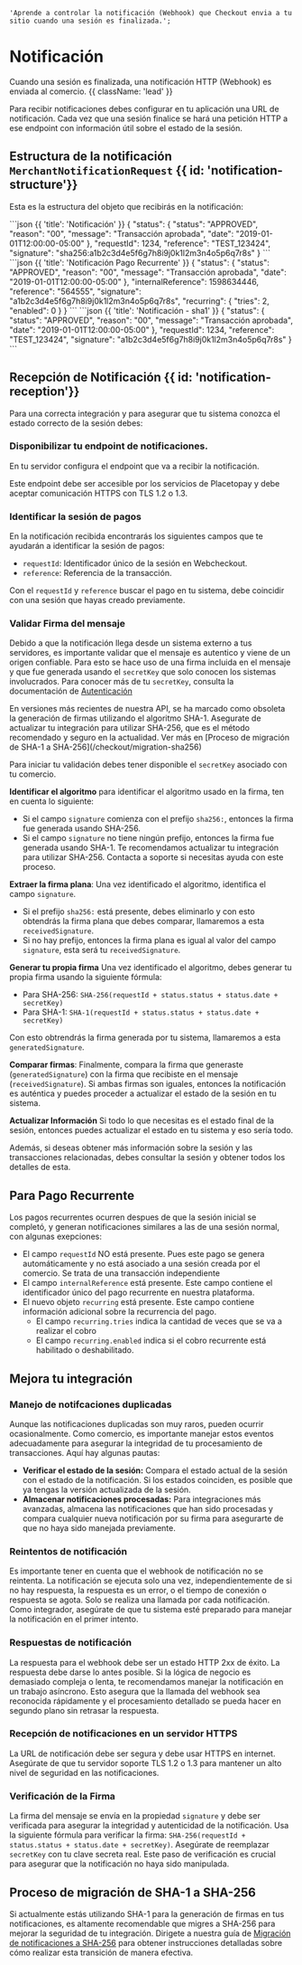 
    'Aprende a controlar la notificación (Webhook) que Checkout envia a tu sitio cuando una sesión es finalizada.';

# Notificación

Cuando una sesión es finalizada, una notificación HTTP (Webhook) es enviada al comercio. {{ className: 'lead' }}

Para recibir notificaciones debes configurar en tu aplicación una URL de notificación. Cada vez que una sesión finalice se hará una petición HTTP a ese endpoint con información útil sobre el estado de la sesión.

## Estructura de la notificación `MerchantNotificationRequest` {{ id: 'notification-structure'}}

Esta es la estructura del objeto que recibirás en la notificación:

<Row>
  <Col>
    <ApiReader
      path="/merchant-api/notification-url"
      method="POST"
      api={props.refs}
    />
  </Col>
  <Col sticky>
    <CodeGroup title="MerchantNotificationRequest" tag="POST" label="/{merchant-notification-url}">
      ```json {{ 'title': 'Notificación' }}
      {
        "status": {
          "status": "APPROVED",
          "reason": "00",
          "message": "Transacción aprobada",
          "date": "2019-01-01T12:00:00-05:00"
        },
        "requestId": 1234,
        "reference": "TEST_123424",
        "signature": "sha256:a1b2c3d4e5f6g7h8i9j0k1l2m3n4o5p6q7r8s"
      }
      ```
      ```json {{ 'title': 'Notificación Pago Recurrente' }}
      {
        "status": {
          "status": "APPROVED",
          "reason": "00",
          "message": "Transacción aprobada",
          "date": "2019-01-01T12:00:00-05:00"
        },
        "internalReference": 1598634446,
        "reference": "564555",
        "signature": "a1b2c3d4e5f6g7h8i9j0k1l2m3n4o5p6q7r8s",
        "recurring": {
          "tries": 2,
          "enabled": 0
        }
      }
      ```
      ```json {{ 'title': 'Notificación - sha1' }}
      {
        "status": {
          "status": "APPROVED",
          "reason": "00",
          "message": "Transacción aprobada",
          "date": "2019-01-01T12:00:00-05:00"
        },
        "requestId": 1234,
        "reference": "TEST_123424",
        "signature": "a1b2c3d4e5f6g7h8i9j0k1l2m3n4o5p6q7r8s"
      }
      ```
    </CodeGroup>
  </Col>
</Row>


## Recepción de Notificación {{ id: 'notification-reception'}}

Para una correcta integración y para asegurar que tu sistema conozca el estado correcto de la sesión debes:

### Disponibilizar tu endpoint de notificaciones.

En tu servidor configura el endpoint que va a recibir la notificación.

Este endpoint debe ser accesible por los servicios de Placetopay y debe aceptar comunicación HTTPS con TLS 1.2 o 1.3.

### Identificar la sesión de pagos

En la notificación recibida encontrarás los siguientes campos que te ayudarán a identificar la sesión de pagos:

- `requestId`: Identificador único de la sesión en Webcheckout.
- `reference`: Referencia de la transacción.

Con el `requestId` y `reference` buscar el pago en tu sistema, debe coincidir con una sesión que hayas creado previamente.

### Validar Firma del mensaje

Debido a que la notificación llega desde un sistema externo a tus servidores, es importante validar que el mensaje es autentico y viene de un origen confiable. Para esto se hace uso de una firma incluida en el mensaje y que fue generada usando el `secretKey` que solo conocen los sistemas involucrados. Para conocer más de tu `secretKey`, consulta la documentación de [Autenticación](/checkout/authentication/)

<Note>
  En versiones más recientes de nuestra API, se ha marcado como obsoleta la generación de firmas utilizando el algoritmo SHA-1. Asegurate de actualizar tu integración para utilizar SHA-256, que es el método recomendado y seguro en la actualidad. Ver más en [Proceso de migración de SHA-1 a SHA-256](/checkout/migration-sha256)
</Note>

Para iniciar tu validación debes tener disponible el `secretKey` asociado con tu comercio.

**Identificar el algoritmo** para identificar el algoritmo usado en la firma, ten en cuenta lo siguiente:

- Si el campo `signature` comienza con el prefijo `sha256:`, entonces la firma fue generada usando SHA-256.
- Si el campo `signature` no tiene ningún prefijo, entonces la firma fue generada usando SHA-1. Te recomendamos actualizar tu integración para utilizar SHA-256. Contacta a soporte si necesitas ayuda con este proceso.

**Extraer la firma plana**: Una vez identificado el algoritmo, identifica el campo `signature`. 

- Si el prefijo `sha256:` está presente, debes eliminarlo y con esto obtendrás la firma plana que debes comparar, llamaremos a esta `receivedSignature`.
- Si no hay prefijo, entonces la firma plana es igual al valor del campo `signature`, esta será tu `receivedSignature`.

**Generar tu propia firma** Una vez identificado el algoritmo, debes generar tu propia firma usando la siguiente fórmula:

- Para SHA-256: `SHA-256(requestId + status.status + status.date + secretKey)`
- Para SHA-1: `SHA-1(requestId + status.status + status.date + secretKey)`

Con esto obtrendrás la firma generada por tu sistema, llamaremos a esta `generatedSignature`.

**Comparar firmas**: Finalmente, compara la firma que generaste (`generatedSignature`) con la firma que recibiste en el mensaje (`receivedSignature`). Si ambas firmas son iguales, entonces la notificación es auténtica y puedes proceder a actualizar el estado de la sesión en tu sistema.

**Actualizar Información** Si todo lo que necesitas es el estado final de la sesión, entonces puedes actualizar el estado en tu sistema y eso sería todo.

Además, si deseas obtener más información sobre la sesión y las transacciones relacionadas, debes consultar la sesión y obtener todos los detalles de esta.

## Para Pago Recurrente

Los pagos recurrentes ocurren despues de que la sesión inicial se completó, y generan notificaciones similares a las de una sesión normal, con algunas exepciones:

- El campo `requestId` NO está presente. Pues este pago se genera automáticamente y no está asociado a una sesión creada por el comercio. Se trata de una transacción independiente
- El campo `internalReference` está presente. Este campo contiene el identificador único del pago recurrente en nuestra plataforma.
- El nuevo objeto `recurring` está presente. Este campo contiene información adicional sobre la recurrencia del pago.
  - El campo `recurring.tries` indica la cantidad de veces que se va a realizar el cobro
  - El campo `recurring.enabled` indica si el cobro recurrente está habilitado o deshabilitado.

## Mejora tu integración

### Manejo de notifcaciones duplicadas

Aunque las notificaciones duplicadas son muy raros, pueden ocurrir ocasionalmente. Como comercio, es importante manejar estos eventos adecuadamente para asegurar la integridad de tu procesamiento de transacciones. Aquí hay algunas pautas:

- **Verificar el estado de la sesión:** Compara el estado actual de la sesión con el estado de la notificación. Si los estados coinciden, es posible que ya tengas la versión actualizada de la sesión.
- **Almacenar notificaciones procesadas:** Para integraciones más avanzadas, almacena las notificaciones que han sido procesadas y compara cualquier nueva notificación por su firma para asegurarte de que no haya sido manejada previamente.

### Reintentos de notificación

Es importante tener en cuenta que el webhook de notificación no se reintenta. La notificación se ejecuta solo una vez, independientemente de si no hay respuesta, la respuesta es un error, o el tiempo de conexión o respuesta se agota. Solo se realiza una llamada por cada notificación. Como integrador, asegúrate de que tu sistema esté preparado para manejar la notificación en el primer intento.

### Respuestas de notificación

La respuesta para el webhook debe ser un estado HTTP 2xx de éxito. La respuesta debe darse lo antes posible. Si la lógica de negocio es demasiado compleja o lenta, te recomendamos manejar la notificación en un trabajo asíncrono. Esto asegura que la llamada del webhook sea reconocida rápidamente y el procesamiento detallado se pueda hacer en segundo plano sin retrasar la respuesta.

### Recepción de notificaciones en un servidor HTTPS

La URL de notificación debe ser segura y debe usar HTTPS en internet. Asegúrate de que tu servidor soporte TLS 1.2 o 1.3 para mantener un alto nivel de seguridad en las notificaciones.

### Verificación de la Firma

La firma del mensaje se envía en la propiedad `signature` y debe ser verificada para asegurar la integridad y autenticidad de la notificación. Usa la siguiente fórmula para verificar la firma: `SHA-256(requestId + status.status + status.date + secretKey)`. Asegúrate de reemplazar `secretKey` con tu clave secreta real. Este paso de verificación es crucial para asegurar que la notificación no haya sido manipulada.


## Proceso de migración de SHA-1 a SHA-256

Si actualmente estás utilizando SHA-1 para la generación de firmas en tus notificaciones, es altamente recomendable que migres a SHA-256 para mejorar la seguridad de tu integración. Dirigete a nuestra guía de [Migración de notificaciones a SHA-256](/checkout/migration-sha256/) para obtener instrucciones detalladas sobre cómo realizar esta transición de manera efectiva.